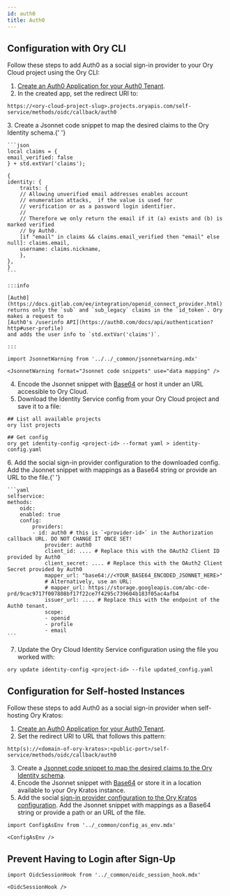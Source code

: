```yaml
---
id: auth0
title: Auth0
---
```


## Configuration with Ory CLI

Follow these steps to add Auth0 as a social sign-in provider to your Ory Cloud project using the Ory CLI:

1. [Create an Auth0 Application for your Auth0 Tenant](https://auth0.com/docs/applications).
2. In the created app, set the redirect URI to:

```shell
https://<ory-cloud-project-slug>.projects.oryapis.com/self-service/methods/oidc/callback/auth0
```

<a name="mapping"></a>
3. Create a Jsonnet code snippet to map the desired claims to the Ory Identity schema.{' '}

    ```json
    local claims = {
    email_verified: false
    } + std.extVar('claims');

    {
    identity: {
        traits: {
        // Allowing unverified email addresses enables account
        // enumeration attacks,  if the value is used for
        // verification or as a password login identifier.
        //
        // Therefore we only return the email if it (a) exists and (b) is marked verified
        // by Auth0.
        [if "email" in claims && claims.email_verified then "email" else null]: claims.email,
        username: claims.nickname,
        },
    },
    }
    ```

    :::info

    [Auth0](https://docs.gitlab.com/ee/integration/openid_connect_provider.html)
    returns only the `sub` and `sub_legacy` claims in the `id_token`. Ory makes a request to
    [Auth0's /userinfo API](https://auth0.com/docs/api/authentication?http#user-profile)
    and adds the user info to `std.extVar('claims')`.

    :::

```mdx-code-block
import JsonnetWarning from '../../_common/jsonnetwarning.mdx'

<JsonnetWarning format="Jsonnet code snippets" use="data mapping" />
```

4. Encode the Jsonnet snippet with [Base64](https://www.base64encode.org/) or host it under an URL accessible to Ory Cloud.
5. Download the Identity Service config from your Ory Cloud project and save it to a file:

```shell
## List all available projects
ory list projects

## Get config
ory get identity-config <project-id> --format yaml > identity-config.yaml
```

<a name="config"></a>
6. Add the social sign-in provider configuration to the downloaded config. Add the Jsonnet snippet with mappings as a Base64
string or provide an URL to the file.{' '}

    ```yaml
    selfservice:
    methods:
        oidc:
        enabled: true
        config:
            providers:
            - id: auth0 # this is `<provider-id>` in the Authorization callback URL. DO NOT CHANGE IT ONCE SET!
                provider: auth0
                client_id: .... # Replace this with the OAuth2 Client ID provided by Auth0
                client_secret: .... # Replace this with the OAuth2 Client Secret provided by Auth0
                mapper_url: "base64://<YOUR_BASE64_ENCODED_JSONNET_HERE>"
                # Alternatively, use an URL:
                # mapper_url: https://storage.googleapis.com/abc-cde-prd/9cac9717f007808bf17f22ce7f4295c739604b183f05ac4afb4
                issuer_url: .... # Replace this with the endpoint of the Auth0 tenant.
                scope:
                - openid
                - profile
                - email
    ```

7. Update the Ory Cloud Identity Service configuration using the file you worked with:

```shell
ory update identity-config <project-id> --file updated_config.yaml
```

## Configuration for Self-hosted Instances

Follow these steps to add Auth0 as a social sign-in provider when self-hosting Ory Kratos:

1. [Create an Auth0 Application for your Auth0 Tenant](https://auth0.com/docs/applications).
2. Set the redirect URI to URL that follows this pattern:

```shell
http(s)://<domain-of-ory-kratos>:<public-port>/self-service/methods/oidc/callback/auth0
```

3. Create a [Jsonnet code snippet to map the desired claims to the Ory Identity schema](#mapping).
4. Encode the Jsonnet snippet with [Base64](https://www.base64encode.org/) or store it in a location available to your Ory Kratos
   instance.
5. Add the social [sign-in provider configuration to the Ory Kratos configuration](#config). Add the Jsonnet snippet with mappings
   as a Base64 string or provide a path or an URL of the file.

```mdx-code-block
import ConfigAsEnv from '../_common/config_as_env.mdx'

<ConfigAsEnv />
```

## Prevent Having to Login after Sign-Up

```mdx-code-block
import OidcSessionHook from '../_common/oidc_session_hook.mdx'

<OidcSessionHook />
```
